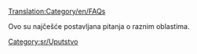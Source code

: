[[Translation:Category/en/FAQs]]


Ovo su najčešće postavljana pitanja o raznim oblastima.

{{en/Catmore}}

[[Category:sr/Uputstvo]]
